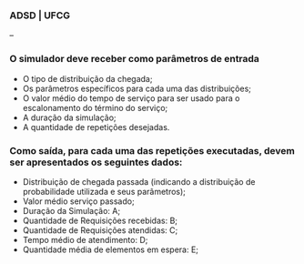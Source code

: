 ### ADSD | UFCG

--

### O simulador deve receber como parâmetros de entrada
- O tipo de distribuição da chegada;
- Os parâmetros específicos para cada uma das distribuições;
- O valor médio do tempo de serviço para ser usado para o escalonamento do término do serviço;
- A duração da simulação;
- A quantidade de repetições desejadas.


### Como saída, para cada uma das repetições executadas, devem ser apresentados os seguintes dados:
- Distribuição de chegada passada (indicando a distribuição de probabilidade utilizada e seus parâmetros);
- Valor médio serviço passado;
- Duração da Simulação: A;
- Quantidade de Requisições recebidas: B;
- Quantidade de Requisições atendidas: C;
- Tempo médio de atendimento: D;
- Quantidade média de elementos em espera: E;

